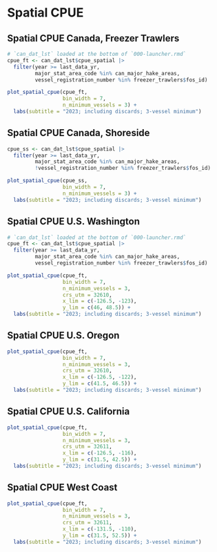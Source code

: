 # Spatial CPUE

## Spatial CPUE Canada, Freezer Trawlers
```r

# `can_dat_lst` loaded at the bottom of `000-launcher.rmd`
cpue_ft <- can_dat_lst$cpue_spatial |> 
  filter(year >= last_data_yr,
         major_stat_area_code %in% can_major_hake_areas,
         vessel_registration_number %in% freezer_trawlers$fos_id)

plot_spatial_cpue(cpue_ft,
                  bin_width = 7,
                  n_minimum_vessels = 3) +
  labs(subtitle = "2023; including discards; 3-vessel minimum")
```

## Spatial CPUE Canada, Shoreside
```r

cpue_ss <- can_dat_lst$cpue_spatial |> 
  filter(year >= last_data_yr,
         major_stat_area_code %in% can_major_hake_areas,
         !vessel_registration_number %in% freezer_trawlers$fos_id)

plot_spatial_cpue(cpue_ss,
                  bin_width = 7,
                  n_minimum_vessels = 3) +
  labs(subtitle = "2023; including discards; 3-vessel minimum")
```

## Spatial CPUE U.S. Washington
```r

# `can_dat_lst` loaded at the bottom of `000-launcher.rmd`
cpue_ft <- can_dat_lst$cpue_spatial |> 
  filter(year >= last_data_yr,
         major_stat_area_code %in% can_major_hake_areas,
         vessel_registration_number %in% freezer_trawlers$fos_id)

plot_spatial_cpue(cpue_ft,
                  bin_width = 7,
                  n_minimum_vessels = 3,
                  crs_utm = 32610,
                  x_lim = c(-126.5, -123),
                  y_lim = c(46, 48.5)) +
  labs(subtitle = "2023; including discards; 3-vessel minimum")
```

## Spatial CPUE U.S. Oregon
```r

plot_spatial_cpue(cpue_ft,
                  bin_width = 7,
                  n_minimum_vessels = 3,
                  crs_utm = 32610,
                  x_lim = c(-126.5, -122),
                  y_lim = c(41.5, 46.5)) +
  labs(subtitle = "2023; including discards; 3-vessel minimum")
```

## Spatial CPUE U.S. California
```r

plot_spatial_cpue(cpue_ft,
                  bin_width = 7,
                  n_minimum_vessels = 3,
                  crs_utm = 32611,
                  x_lim = c(-126.5, -116),
                  y_lim = c(31.5, 42.5)) +
  labs(subtitle = "2023; including discards; 3-vessel minimum")
```

## Spatial CPUE West Coast
```r

plot_spatial_cpue(cpue_ft,
                  bin_width = 7,
                  n_minimum_vessels = 3,
                  crs_utm = 32611,
                  x_lim = c(-131.5, -110),
                  y_lim = c(31.5, 52.5)) +
  labs(subtitle = "2023; including discards; 3-vessel minimum")
```
